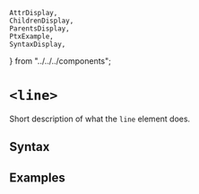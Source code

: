    AttrDisplay,
    ChildrenDisplay,
    ParentsDisplay,
    PtxExample,
    SyntaxDisplay,
} from "../../../components";

# `<line>`

Short description of what the `line` element does.

## Syntax

<SyntaxDisplay name="line" />

## Examples

    